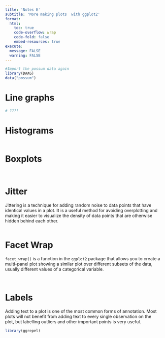 ```yaml
---
title: 'Notes E'
subtitle: 'More making plots  with ggplot2'
format:
  html:
    toc: true
    code-overflow: wrap
    code-fold: false
    embed-resources: true
execute: 
  message: FALSE
  warning: FALSE
---
```



```r
#Import the possum data again
library(DAAG)
data("possum")
```

# Line graphs

```r
# ????
```


# Histograms

```r

```

\clearpage
# Boxplots

```r

```

```r

```


\clearpage
# Jitter

Jittering is a technique for adding random noise to data points that have identical values in a plot. It is a useful method for avoiding overplotting and making it easier to visualize the density of data points that are otherwise hidden behind each other.

```r

```

\clearpage
# Facet Wrap

`facet_wrap()` is a function in the `ggplot2` package that allows you to create a multi-panel plot showing a similar plot over different subsets of the data, usually different values of a categorical variable. 

```r

```




\clearpage


```r

```



\clearpage
# Labels

Adding text to a plot is one of the most common forms of annotation. Most plots will not benefit from adding text to every single observation on the plot, but labelling outliers and other important points is very useful. 

```r
library(ggrepel)
```




